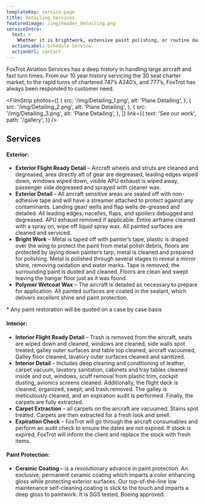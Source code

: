 ```yaml
---
templateKey: service-page
title: Detailing Services
featuredimage: /img/header_detailing.png
serviceIntro:
  text: >
    Whether it is brightwork, extensive paint polishing, or routine daily cleanings, FoxTrot can set a new standard of clean for your aircraft.
  actionLabel: Schedule Service
  actionUrl: contact
---
```


FoxTrot Aviation Services has a deep history in handling large aircraft and fast turn times. From our 10
year history servicing the 30 seat charter market, to the rapid turns of chartered 747’s A340’s, and
777’s, FoxTrot has always been responded to customer need.

<FilmStrip
  photos={[
    {
      src: '/img/Detailing_1.png',
      alt: 'Plane Detailing',
    },
    {
      src: '/img/Detailing_2.png',
      alt: 'Plane Detailing',
    },
    {
      src: '/img/Detailing_3.png',
      alt: 'Plane Detailing',
    },
  ]}
  link={{
    text: 'See our work',
    path: '/gallery',
  }}
/>

## Services

#### Exterior:

- **Exterior Flight Ready Detail** – Aircraft wheels and struts are cleaned and degreased, area directly aft of gear are degreased, leading edges wiped down, windows wiped down, visible APU exhaust is wiped away, passenger side degreased and sprayed with cleaner wax.
- **Exterior Detail** – All aircraft sensitive areas are sealed off with non-adhesive tape and will have a streamer attached to protect against any contaminants. Landing gear/ wells and flap wells de-greased and detailed. All leading edges, nacelles, flaps, and spoilers debugged and degreased. APU exhaust removed if applicable. Entire airframe cleaned with a spray on, wipe off liquid spray wax. All painted surfaces are cleaned and serviced.
- **Bright Work** – Metal is taped off with painter’s tape, plastic is draped over the wing to protect the paint from metal polish debris, floors are protected by laying down painter’s tarp, metal is cleaned and prepared for polishing. Metal is polished through several stages to reveal a mirror shine, removing oxidation and water marks. Tape is removed, the surrounding paint is dusted and cleaned. Floors are clean and swept leaving the hangar floor just as it was found.
- **Polymer Wetcoat Wax** – The aircraft is detailed as necessary to prepare for application. All painted surfaces are coated in the sealant, which delivers excellent shine and paint protection.

\* Any paint restoration will be quoted on a case by case basis

#### Interior:

- **Interior Flight Ready Detail** – Trash is removed from the aircraft, seats are wiped down and cleaned, windows are cleaned, side walls spot treated, galley outer surfaces and table top cleaned, aircraft vacuumed, Galley floor cleaned, lavatory outer surfaces cleaned and sanitized.
- **Interior Detail** – Includes deep cleaning and conditioning of leather, carpet vacuum, lavatory sanitation, cabinets and tray tables cleaned inside and out, windows, scuff removal from plastic trim, cockpit dusting, avionics screens cleaned. Additionally, the flight deck is cleaned, organized, swept, and trash removed. The galley is meticulously cleaned, and an expiration audit is performed. Finally, the carpets are fully extracted.
- **Carpet Extraction** – all carpets on the aircraft are vacuumed. Stains spot treated. Carpets are then extracted for a fresh look and smell.
- **Expiration Check** – FoxTrot will go through the aircraft consumables and perform an audit check to ensure the dates are not expired. If stock is expired, FoxTrot will inform the client and replace the stock with fresh items.

#### Paint Protection:

- **Ceramic Coating** – is a revolutionary advance in paint protection. An exclusive, permanent ceramic coating which imparts a color enhancing gloss while protecting exterior surfaces. Our top-of-the-line low maintenance self-cleaning coating is slick to the touch and imparts a deep gloss to paintwork. It is SGS tested, Boeing approved.
